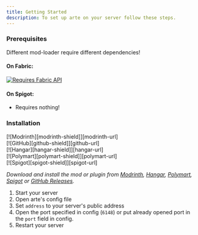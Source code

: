 ```yaml
---
title: Getting Started
description: To set up arte on your server follow these steps.
---
```


### Prerequisites

Different mod-loader require different dependencies!
#### On Fabric:
[![Requires Fabric API][fabric-api-shield]][fabric-api-url]

#### On Spigot:
* Requires nothing!

### Installation
<div className="devins-badge">
    [![Modrinth][modrinth-shield]][modrinth-url]
</div>
<div className="devins-badge">
    [![GitHub][github-shield]][github-url]
</div>
<div className="devins-badge">
    [![Hangar][hangar-shield]][hangar-url]
</div>
<div className="devins-badge">
    [![Polymart][polymart-shield]][polymart-url]
</div>
<div className="devins-badge">
    [![Spigot][spigot-shield]][spigot-url]
</div>

_Download and install the mod or plugin from [Modrinth][modrinth-versions-url], [Hangar][hangar-versions-url], [Polymart][polymart-updates-url], [Spigot][spigot-updates-url] or [GitHub Releases][github-releases-url]._

1. Start your server
2. Open arte's config file
3. Set `address` to your server's public address
4. Open the port specified in config (`6148`) or put already opened port in the `port` field in config.
5. Restart your server



[//]: # ( MARKDOWN LINKS & IMAGES )
[//]: # ( https://www.markdownguide.org/basic-syntax/#reference-style-links )
[fabric-api-shield]: https://raw.githubusercontent.com/intergrav/devins-badges/v3/assets/cozy/requires/fabric-api_64h.png
[fabric-api-url]: https://modrinth.com/mod/fabric-api

[modrinth-shield]: https://raw.githubusercontent.com/intergrav/devins-badges/v3/assets/cozy/available/modrinth_64h.png
[modrinth-url]: https://modrinth.com/mod/arte
[github-shield]: https://raw.githubusercontent.com/intergrav/devins-badges/v3/assets/cozy/available/github_64h.png
[github-url]: https://github.com/ShardMC/arte
[hangar-shield]: https://raw.githubusercontent.com/intergrav/devins-badges/v3/assets/cozy/available/hangar_64h.png
[hangar-url]: https://hangar.papermc.io/DrTheodor/Arte
[polymart-shield]: https://raw.githubusercontent.com/intergrav/devins-badges/v3/assets/cozy/available/polymart_64h.png
[polymart-url]: https://polymart.org/resource/arte.5242
[spigot-shield]: https://raw.githubusercontent.com/intergrav/devins-badges/v3/assets/cozy/supported/spigot_64h.png
[spigot-url]: https://www.spigotmc.org/resources/arte.114150/

[modrinth-versions-url]: https://modrinth.com/mod/arte/versions
[hangar-versions-url]: https://hangar.papermc.io/DrTheodor/Arte/versions
[polymart-updates-url]: https://polymart.org/resource/arte.5242/updates
[spigot-updates-url]: https://www.spigotmc.org/resources/arte.114150/updates
[github-releases-url]: https://github.com/ShardMC/arte/releases
